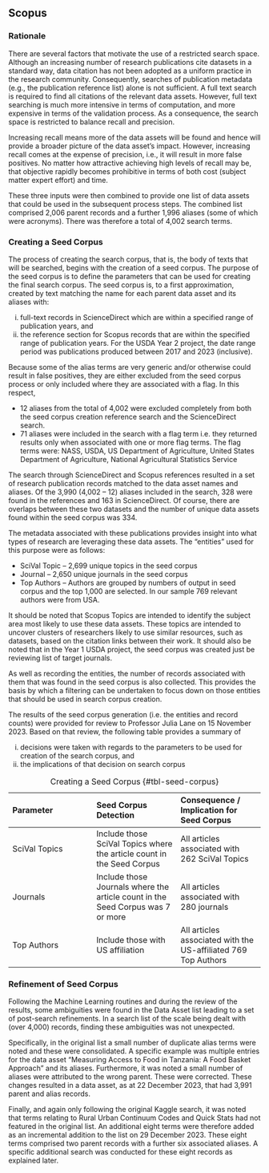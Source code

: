 ## Scopus

### Rationale {.unnumbered}

There are several factors that motivate the use of a restricted search space. Although an increasing number of research publications cite datasets in a standard way, data citation has not been adopted as a uniform practice in the research community. Consequently, searches of publication metadata (e.g., the publication reference list) alone is not sufficient. A full text search is required to find all citations of the relevant data assets. However, full text searching is much more intensive in terms of computation, and more expensive in terms of the validation process. As a consequence, the search space is restricted to balance recall and precision. 

Increasing recall means more of the data assets will be found and hence will provide a broader picture of the data asset’s impact. However, increasing recall comes at the expense of precision, i.e., it will result in more false positives. No matter how attractive achieving high levels of recall may be, that objective rapidly becomes prohibitive in terms of both cost (subject matter expert effort) and time. 

These three inputs were then combined to provide one list of data assets that could be used in the subsequent process steps. The combined list comprised 2,006 parent records and a further 1,996 aliases (some of which were acronyms). There was therefore a total of 4,002 search terms.

### Creating a Seed Corpus {.unnumbered}

The process of creating the search corpus, that is, the body of texts that will be searched, begins with the creation of a seed corpus. The purpose of the seed corpus is to define the parameters that can be used for creating the final search corpus. The seed corpus is, to a first approximation, created by text matching the name for each parent data asset and its aliases with: 

i) full-text records in ScienceDirect which are within a specified range of publication years, and 
ii) the reference section for Scopus records that are within the specified range of publication years. For the USDA Year 2 project, the date range period was publications produced between 2017 and 2023 (inclusive).

Because some of the alias terms are very generic and/or otherwise could result in false positives, they are either excluded from the seed corpus process or only included where they are associated with a flag. In this respect,

-   12 aliases from the total of 4,002 were excluded completely from both the seed corpus creation reference search and the ScienceDirect search.
-   71 aliases were included in the search with a flag term i.e. they returned results only when associated with one or more flag terms. The flag terms were: NASS, USDA, US Department of Agriculture, United States Department of Agriculture, National Agricultural Statistics Service

The search through ScienceDirect and Scopus references resulted in a set of research publication records matched to the data asset names and aliases. Of the 3,990 (4,002 – 12) aliases included in the search, 328 were found in the references and 163 in ScienceDirect. Of course, there are overlaps between these two datasets and the number of unique data assets found within the seed corpus was 334.

The metadata associated with these publications provides insight into what types of research are leveraging these data assets. The “entities” used for this purpose were as follows:

-   SciVal Topic – 2,699 unique topics in the seed corpus
-   Journal – 2,650 unique journals in the seed corpus
-   Top Authors – Authors are grouped by numbers of output in seed corpus and the top 1,000 are selected. In our sample 769 relevant authors were from USA.

It should be noted that Scopus Topics are intended to identify the subject area most likely to use these data assets. These topics are intended to uncover clusters of researchers likely to use similar resources, such as datasets, based on the citation links between their work. It should also be noted that in the Year 1 USDA project, the seed corpus was created just be reviewing list of target journals.

As well as recording the entities, the number of records associated with them that was found in the seed corpus is also collected. This provides the basis by which a filtering can be undertaken to focus down on those entities that should be used in search corpus creation.

The results of the seed corpus generation (i.e. the entities and record counts) were provided for review to Professor Julia Lane on 15 November 2023. Based on that review, the following table provides a summary of 

i) decisions were taken with regards to the parameters to be used for creation of the search corpus, and 
ii) the implications of that decision on search corpus

| Parameter | Seed Corpus Detection | Consequence / Implication for Seed Corpus |
|:---|:---|:---|
| SciVal Topics | Include those SciVal Topics where the article count in the Seed Corpus | All articles associated with 262 SciVal Topics |
| Journals | Include those Journals where the article count in the Seed Corpus was 7 or more | All articles associated with 280 journals |
| Top Authors | Include those with US affiliation | All articles associated with the US-affiliated 769 Top Authors |

: Creating a Seed Corpus {#tbl-seed-corpus}

### Refinement of Seed Corpus {.unnumbered}
 
Following the Machine Learning routines and during the review of the results, some ambiguities were found in the Data Asset list leading to a set of post-search refinements. In a search list of the scale being dealt with (over 4,000) records, finding these ambiguities was not unexpected.

Specifically, in the original list a small number of duplicate alias terms were noted and these were consolidated. A specific example was multiple entries for the data asset "Measuring Access to Food in Tanzania: A Food Basket Approach" and its aliases. Furthermore, it was noted a small number of aliases were attributed to the wrong parent. These were corrected. These changes resulted in a data asset, as at 22 December 2023, that had 3,991 parent and alias records.

Finally, and again only following the original Kaggle search, it was noted that terms relating to Rural Urban Continuum Codes and Quick Stats had not featured in the original list. An additional eight terms were therefore added as an incremental addition to the list on 29 December 2023. These eight terms comprised two parent records with a further six associated aliases. A specific additional search was conducted for these eight records as explained later.


